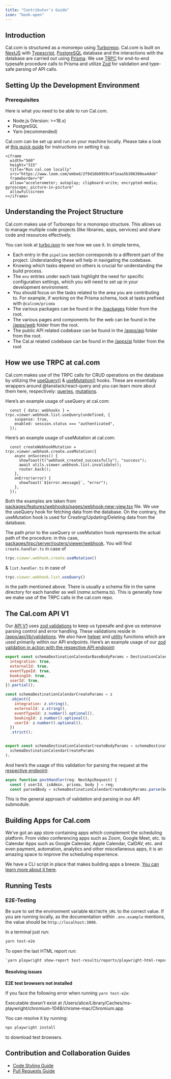 ```yaml
---
title: "Contributor's Guide"
icon: "book-open"
---
```


## Introduction

Cal.com is structured as a monorepo using [Turborepo](https://github.com/vercel/turborepo). Cal.com is built on [NextJS](https://github.com/vercel/next.js) with [Typescript](https://www.typescriptlang.org/), [PostgreSQL](https://www.postgresql.org/) database and the interactions with the database are carried out using [Prisma](https://www.prisma.io/). We use [TRPC](https://trpc.io/) for end-to-end typesafe procedure calls to Prisma and utilize [Zod](https://zod.dev/) for validation and type-safe parsing of API calls.

## Setting Up the Development Environment

### Prerequisites

Here is what you need to be able to run Cal.com.
- Node.js (Version: >=18.x)
- PostgreSQL
- Yarn (recommended)

Cal.com can be set up and run on your machine locally. Please take a look at [this quick guide](https://cal.com/docs/developing/local-development) for instructions on setting it up.


    <iframe
      width="560"
      height="315"
      title="Run cal.com locally"
      src="https://www.loom.com/embed/2f9d16b0959c4f1eaa5b306300ea4deb"
      frameborder="0"
      allow="accelerometer; autoplay; clipboard-write; encrypted-media; gyroscope; picture-in-picture"
      allowfullscreen
    ></iframe>


## Understanding the Project Structure

Cal.com makes use of Turborepo for a monorepo structure. This allows us to manage multiple code projects (like libraries, apps, services) and share code and resources effectively.

You can look at [turbo.json](https://github.com/calcom/cal.com/blob/main/turbo.json) to see how we use it. In simple terms,
- Each entry in the `pipeline` section corresponds to a different part of the project. Understanding these will help in navigating the codebase.
- Knowing which tasks depend on others is crucial for understanding the build process.
- The `env` entries under each task highlight the need for specific configuration settings, which you will need to set up in your development environment.
- You should focus on the tasks related to the area you are contributing to. For example, if working on the Prisma schema, look at tasks prefixed with `@calcom/prisma`
- The various packages can be found in the [/packages](https://github.com/calcom/cal.com/tree/main/packages) folder from the root.
- The various pages and components for the web can be found in the [/apps/web](https://github.com/calcom/cal.com/tree/main/apps/web) folder from the root.
- The public API related codebase can be found in the [/apps/api](https://github.com/calcom/cal.com/tree/main/apps/api) folder from the root.
- The Cal.ai related codebase can be found in the [/apps/ai](https://github.com/calcom/cal.com/tree/main/apps/ai) folder from the root

## How we use TRPC at cal.com

Cal.com makes use of the TRPC calls for CRUD operations on the database by utilizing the [useQuery()](https://trpc.io/docs/client/react/useQuery) & [useMutation()](https://trpc.io/docs/client/react/useMutation) hooks. These are essentially wrappers around @tanstack/react-query and you can learn more about them here, respectively: [queries](https://tanstack.com/query/v4/docs/react/guides/queries), [mutations](https://tanstack.com/query/v4/docs/react/guides/mutations).

Here’s an example usage of useQuery at cal.com:
```JS
  const { data: webhooks } = trpc.viewer.webhook.list.useQuery(undefined, {
    suspense: true,
    enabled: session.status === "authenticated",
  });
```

Here’s an example usage of useMutation at cal.com:
```JS
  const createWebhookMutation = trpc.viewer.webhook.create.useMutation({
    async onSuccess() {
      showToast(t("webhook_created_successfully"), "success");
      await utils.viewer.webhook.list.invalidate();
      router.back();
    },
    onError(error) {
      showToast(`${error.message}`, "error");
    },
  });
```
Both the examples are taken from [packages/features/webhooks/pages/webhook-new-view.tsx](https://github.com/calcom/cal.com/blob/main/packages/features/webhooks/pages/webhook-new-view.tsx) file. We use the useQuery hook for fetching data from the database. On the contrary, the useMutation hook is used for Creating/Updating/Deleting data from the database.

The path prior to the useQuery or useMutation hook represents the actual path of the procedure: in this case, [packages/trpc/server/routers/viewer/webhook](https://github.com/calcom/cal.com/tree/main/packages/trpc/server/routers/viewer/webhook). You will find `create.handler.ts` in case of
```js
trpc.viewer.webhook.create.useMutation()
```
& `list.handler.ts` in case of
```js
trpc.viewer.webhook.list.useQuery()
```
in the path mentioned above. There is usually a schema file in the same directory for each handler as well (_name_.schema.ts). This is generally how we make use of the TRPC calls in the cal.com repo.

## The Cal.com API V1

Our [API V1](https://github.com/calcom/cal.com/tree/main/apps/api) uses [zod validations](https://zod.dev/) to keep us typesafe and give us extensive parsing control and error handling. These validations reside in [/apps/api/lib/validations](https://github.com/calcom/cal.com/tree/main/apps/api/lib/validations). We also have [helper](https://github.com/calcom/cal.com/tree/main/apps/api/lib/helpers) and [utility](https://github.com/calcom/cal.com/tree/main/apps/api/lib/utils) functions which are used primarily within our API endpoints.
Here’s an example usage of our [zod validation in action with the respective API endpoint](https://github.com/calcom/cal.com/blob/main/apps/api/lib/validations/destination-calendar.ts):
```js
export const schemaDestinationCalendarBaseBodyParams = DestinationCalendar.pick({
  integration: true,
  externalId: true,
  eventTypeId: true,
  bookingId: true,
  userId: true,
}).partial();

const schemaDestinationCalendarCreateParams = z
  .object({
    integration: z.string(),
    externalId: z.string(),
    eventTypeId: z.number().optional(),
    bookingId: z.number().optional(),
    userId: z.number().optional(),
  })
  .strict();


export const schemaDestinationCalendarCreateBodyParams = schemaDestinationCalendarBaseBodyParams.merge(
  schemaDestinationCalendarCreateParams
);
```

And here’s the usage of this validation for parsing the request at the [respective endpoint](https://github.com/calcom/cal.com/blob/main/apps/api/pages/api/destination-calendars/_post.ts):
```js
async function postHandler(req: NextApiRequest) {
  const { userId, isAdmin, prisma, body } = req;
  const parsedBody = schemaDestinationCalendarCreateBodyParams.parse(body);
```
This is the general approach of validation and parsing in our API submodule.

## Building Apps for Cal.com

We’ve got an app store containing apps which complement the scheduling platform. From video conferencing apps such as Zoom, Google Meet, etc. to Calendar Apps such as Google Calendar, Apple Calendar, CalDAV, etc. and even payment, automation, analytics and other miscellaneous apps, it is an amazing space to improve the scheduling experience.

We have a CLI script in place that makes building apps a breeze. [You can learn more about it here](https://cal.com/docs/how-to-guides/how-to-build-an-app).

## Running Tests

### E2E-Testing

Be sure to set the environment variable `NEXTAUTH_URL` to the correct value. If you are running locally, as the documentation within `.env.example` mentions, the value should be `http://localhost:3000`.

In a terminal just run:
```bash
yarn test-e2e
```

To open the last HTML report run:

```bash
`yarn playwright show-report test-results/reports/playwright-html-report`
```

#### Resolving issues

**E2E test browsers not installed**

If you face the following error when running `yarn test-e2e`:

<Warning>
Executable doesn't exist at /Users/alice/Library/Caches/ms-playwright/chromium-1048/chrome-mac/Chromium.app
</Warning>

You can resolve it by running:

```bash
npx playwright install
```
to download test browsers.

## Contribution and Collaboration Guides

- [Code Styling Guide](/developing/open-source-contribution/code-styling)
- [Pull Requests Guide](/developing/open-source-contribution/pull-requests)
